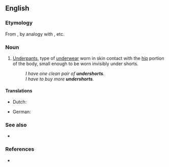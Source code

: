 ==English==

===Etymology===
From {{prefix|under|shorts|lang=en}}, by analogy with {{m|en|underpants}}, etc.

===Noun===
{{en-plural noun}}

# [[underpants|Underpants]], type of [[underwear]] worn in skin contact with the [[hip]] portion of the body, small enough to be worn invisibly under shorts.
#: ''I have one clean pair of '''undershorts'''.''
#: ''I have to buy more '''undershorts'''.''

====Translations====
{{trans-top|underpants}}
* Dutch: {{t+|nl|onderbroek}}
{{trans-mid}}
* German: {{t+|de|Unterhose}}
{{trans-bottom}}

===See also===
* {{l|en|briefs}}

===References===
* {{R:OneLook}}